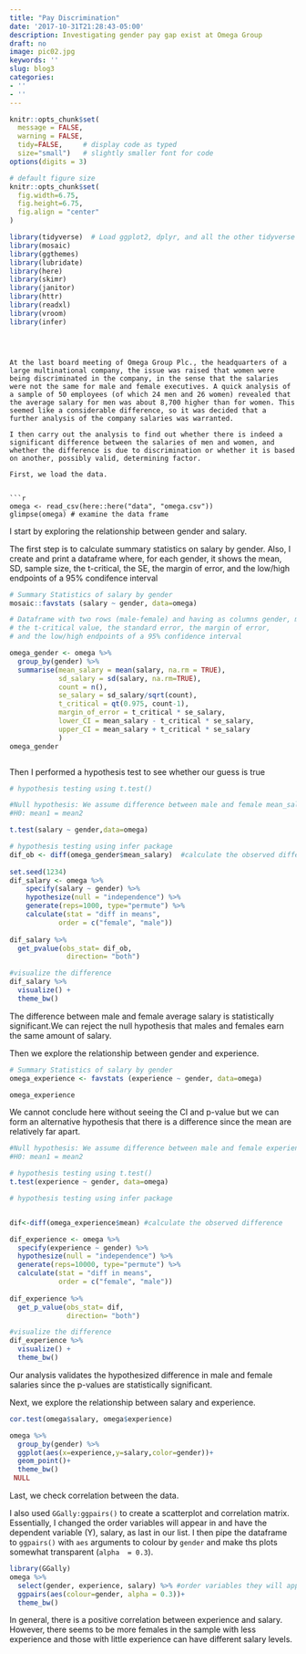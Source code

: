 ```yaml
---
title: "Pay Discrimination"
date: '2017-10-31T21:28:43-05:00'
description: Investigating gender pay gap exist at Omega Group
draft: no
image: pic02.jpg
keywords: ''
slug: blog3
categories:
- ''
- ''
---
```



```r
knitr::opts_chunk$set(
  message = FALSE, 
  warning = FALSE, 
  tidy=FALSE,     # display code as typed
  size="small")   # slightly smaller font for code
options(digits = 3)

# default figure size
knitr::opts_chunk$set(
  fig.width=6.75, 
  fig.height=6.75,
  fig.align = "center"
)
```


```r
library(tidyverse)  # Load ggplot2, dplyr, and all the other tidyverse packages
library(mosaic)
library(ggthemes)
library(lubridate)
library(here)
library(skimr)
library(janitor)
library(httr)
library(readxl)
library(vroom)
library(infer)
```
```



At the last board meeting of Omega Group Plc., the headquarters of a large multinational company, the issue was raised that women were being discriminated in the company, in the sense that the salaries were not the same for male and female executives. A quick analysis of a sample of 50 employees (of which 24 men and 26 women) revealed that the average salary for men was about 8,700 higher than for women. This seemed like a considerable difference, so it was decided that a further analysis of the company salaries was warranted. 

I then carry out the analysis to find out whether there is indeed a significant difference between the salaries of men and women, and whether the difference is due to discrimination or whether it is based on another, possibly valid, determining factor. 

First, we load the data.


```r
omega <- read_csv(here::here("data", "omega.csv"))
glimpse(omega) # examine the data frame
```

I start by exploring the relationship between gender and salary.

The first step is to calculate summary statistics on salary by gender. Also, I create and print a dataframe where, for each gender, it shows the mean, SD, sample size, the t-critical, the SE, the margin of error, and the low/high endpoints of a 95% condifence interval

```r
# Summary Statistics of salary by gender
mosaic::favstats (salary ~ gender, data=omega)

# Dataframe with two rows (male-female) and having as columns gender, mean, SD, sample size, 
# the t-critical value, the standard error, the margin of error, 
# and the low/high endpoints of a 95% confidence interval

omega_gender <- omega %>%
  group_by(gender) %>%
  summarise(mean_salary = mean(salary, na.rm = TRUE),
            sd_salary = sd(salary, na.rm=TRUE),
            count = n(),
            se_salary = sd_salary/sqrt(count),
            t_critical = qt(0.975, count-1), 
            margin_of_error = t_critical * se_salary,
            lower_CI = mean_salary - t_critical * se_salary,
            upper_CI = mean_salary + t_critical * se_salary
            )
omega_gender



```

Then I performed a hypothesis test to see whether our guess is true

```r
# hypothesis testing using t.test() 

#Null hypothesis: We assume difference between male and female mean_salary is zero.
#H0: mean1 = mean2

t.test(salary ~ gender,data=omega)

# hypothesis testing using infer package
dif_ob <- diff(omega_gender$mean_salary)  #calculate the observed difference
          
set.seed(1234)
dif_salary <- omega %>%
    specify(salary ~ gender) %>%
    hypothesize(null = "independence") %>%
    generate(reps=1000, type="permute") %>% 
    calculate(stat = "diff in means",
            order = c("female", "male"))
  
dif_salary %>% 
  get_pvalue(obs_stat= dif_ob,
              direction= "both")

#visualize the difference
dif_salary %>% 
  visualize() +
  theme_bw()


```


The difference between male and female average salary is statistically significant.We can reject the null hypothesis that males and females earn the same amount of salary.

Then we explore the relationship between gender and experience. 


```r
# Summary Statistics of salary by gender
omega_experience <- favstats (experience ~ gender, data=omega)

omega_experience
```


We cannot conclude here without seeing the CI and p-value but we can form an alternative hypothesis that there is a difference since the mean are relatively far apart.
```r
#Null hypothesis: We assume difference between male and female experience is zero.
#H0: mean1 = mean2

# hypothesis testing using t.test() 
t.test(experience ~ gender, data=omega)

# hypothesis testing using infer package


dif<-diff(omega_experience$mean) #calculate the observed difference

dif_experience <- omega %>%
  specify(experience ~ gender) %>%
  hypothesize(null = "independence") %>%
  generate(reps=10000, type="permute") %>% 
  calculate(stat = "diff in means",
            order = c("female", "male"))
  
dif_experience %>% 
  get_p_value(obs_stat= dif,
              direction= "both")

#visualize the difference
dif_experience %>% 
  visualize() +
  theme_bw()
```

Our analysis validates the hypothesized difference in male and female salaries since the p-values are statistically significant.


Next, we explore the relationship between salary and experience. 

```r

cor.test(omega$salary, omega$experience)

omega %>% 
  group_by(gender) %>% 
  ggplot(aes(x=experience,y=salary,color=gender))+
  geom_point()+
  theme_bw()
 NULL

```


Last, we check correlation between the data.

I also used `GGally:ggpairs()` to create a scatterplot and correlation matrix. Essentially, I changed the order variables will appear in and have the dependent variable (Y), salary, as last in our list. I then pipe the dataframe to `ggpairs()` with `aes` arguments to colour by `gender` and make ths plots somewhat transparent (`alpha  = 0.3`).

```r
library(GGally)
omega %>% 
  select(gender, experience, salary) %>% #order variables they will appear in ggpairs()
  ggpairs(aes(colour=gender, alpha = 0.3))+
  theme_bw()
```

 
 In general, there is a positive correlation between experience and salary. However, there seems to be more females in the sample with less experience and those with little experience can have different salary levels.



